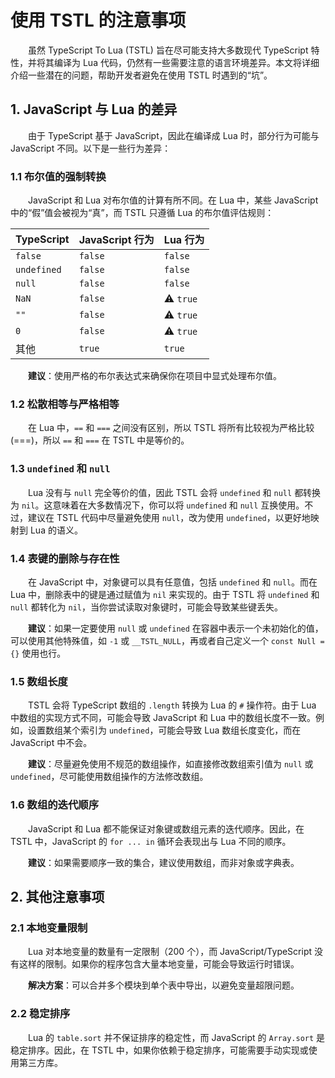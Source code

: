 # 使用 TSTL 的注意事项

&emsp;&emsp;虽然 TypeScript To Lua (TSTL) 旨在尽可能支持大多数现代 TypeScript 特性，并将其编译为 Lua 代码，仍然有一些需要注意的语言环境差异。本文将详细介绍一些潜在的问题，帮助开发者避免在使用 TSTL 时遇到的“坑”。

## 1. JavaScript 与 Lua 的差异

&emsp;&emsp;由于 TypeScript 基于 JavaScript，因此在编译成 Lua 时，部分行为可能与 JavaScript 不同。以下是一些行为差异：

### 1.1 布尔值的强制转换

&emsp;&emsp;JavaScript 和 Lua 对布尔值的计算有所不同。在 Lua 中，某些 JavaScript 中的“假”值会被视为“真”，而 TSTL 只遵循 Lua 的布尔值评估规则：

| TypeScript | JavaScript 行为 | Lua 行为 |
|-------------|-----------------|------------|
| `false` | `false` | `false` |
| `undefined` | `false` | `false` |
| `null` | `false` | `false` |
| `NaN` | `false` | ⚠️ `true` |
| `""` | `false` | ⚠️ `true` |
| `0` | `false` | ⚠️ `true` |
| 其他 | `true` | `true` |

&emsp;&emsp;**建议**：使用严格的布尔表达式来确保你在项目中显式处理布尔值。

### 1.2 松散相等与严格相等

&emsp;&emsp;在 Lua 中，`==` 和 `===` 之间没有区别，所以 TSTL 将所有比较视为严格比较 (===)，所以 `==` 和 `===` 在 TSTL 中是等价的。

### 1.3 `undefined` 和 `null`

&emsp;&emsp;Lua 没有与 `null` 完全等价的值，因此 TSTL 会将 `undefined` 和 `null` 都转换为 `nil`。这意味着在大多数情况下，你可以将 `undefined` 和 `null` 互换使用。不过，建议在 TSTL 代码中尽量避免使用 `null`，改为使用 `undefined`，以更好地映射到 Lua 的语义。

### 1.4 表键的删除与存在性

&emsp;&emsp;在 JavaScript 中，对象键可以具有任意值，包括 `undefined` 和 `null`。而在 Lua 中，删除表中的键是通过赋值为 `nil` 来实现的。由于 TSTL 将 `undefined` 和 `null` 都转化为 `nil`，当你尝试读取对象键时，可能会导致某些键丢失。

&emsp;&emsp;**建议**：如果一定要使用 `null` 或 `undefined` 在容器中表示一个未初始化的值，可以使用其他特殊值，如 `-1` 或 `__TSTL_NULL`，再或者自己定义一个 `const Null = {}` 使用也行。

### 1.5 数组长度

&emsp;&emsp;TSTL 会将 TypeScript 数组的 `.length` 转换为 Lua 的 `#` 操作符。由于 Lua 中数组的实现方式不同，可能会导致 JavaScript 和 Lua 中的数组长度不一致。例如，设置数组某个索引为 `undefined`，可能会导致 Lua 数组长度变化，而在 JavaScript 中不会。

&emsp;&emsp;**建议**：尽量避免使用不规范的数组操作，如直接修改数组索引值为 `null` 或 `undefined`，尽可能使用数组操作的方法修改数组。

### 1.6 数组的迭代顺序

&emsp;&emsp;JavaScript 和 Lua 都不能保证对象键或数组元素的迭代顺序。因此，在 TSTL 中，JavaScript 的 `for ... in` 循环会表现出与 Lua 不同的顺序。

&emsp;&emsp;**建议**：如果需要顺序一致的集合，建议使用数组，而非对象或字典表。

## 2. 其他注意事项

### 2.1 本地变量限制

&emsp;&emsp;Lua 对本地变量的数量有一定限制（200 个），而 JavaScript/TypeScript 没有这样的限制。如果你的程序包含大量本地变量，可能会导致运行时错误。

&emsp;&emsp;**解决方案**：可以合并多个模块到单个表中导出，以避免变量超限问题。

### 2.2 稳定排序

&emsp;&emsp;Lua 的 `table.sort` 并不保证排序的稳定性，而 JavaScript 的 `Array.sort` 是稳定排序。因此，在 TSTL 中，如果你依赖于稳定排序，可能需要手动实现或使用第三方库。
